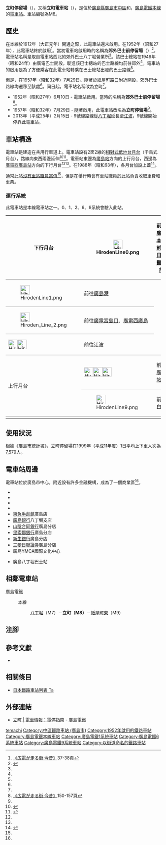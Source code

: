 {{Infobox station
|公司色 = #009944
|站名 = 立町
|圖片 = 
|圖片說明 = 
|日文原名 = 立町
|平假名 = たてまち
|羅馬拼音 = Tate-machi
|副站名 = 
|所在地 = {{JPN}}[[廣島縣|廣島縣]][[廣島市|廣島市]][[中區_(廣島市)|中區]]{{Translink|ja|基町}}·{{Translink|ja|紙屋町・八丁堀|紙屋町·八丁堀|八丁堀}}
|座標 = {{coord|34|23|39.59|N|132|27|41.45|E|type:railwaystation_region:JP-24|display=inline,title}}
|車站構造 = [[地面車站|地面車站]]
|月台配置 = 2面2線
|啟用年月日 = 1952年（昭和27年）6月10日
|廢站年月日 = 
|乘客人數 = 
|上下車人次 = 
|統計年度 = 
|轉車 = 
|全寬備註 = 
|adjacent = {{Adjacent stations|system=廣島電鐵|line=本線|left=八丁堀|right=紙屋町東|note-left=M7<br/>0.2km|note-mid={{Color|#00a85f|●}}M8<br/>距離[[廣島站|廣島]]1.8km|note-right=M9<br>0.3km}}
}}
'''立町停留場'''（{{jpn|j=立町停留場|hg=たてまちていりゅうじょう|rm=Tate-machi teiryūjō|f=y}}），又稱'''立町電車站'''（{{jpn|j=立町電停}}），是位於[[廣島縣|廣島縣]][[廣島市|廣島市]][[中區_(廣島市)|中區]]{{Translink|ja|基町}}和{{Translink|ja|紙屋町・八丁堀|紙屋町·八丁堀|八丁堀}}，[[廣島電鐵|廣島電鐵]][[廣島電鐵本線|本線]]的[[電車站|電車站]]。車站編號為M8。

== 歷史 ==
在本線於1912年（大正元年）開通之際，此電車站還未啟用。在1952年（昭和27年），此電車站終於啟用<ref name=osafune>[[#osafune|《広電が走る街 今昔》]]37-38頁</ref>。當初電車站啟用時的名稱為'''郊外巴士前停留場'''（{{jpn|j=郊外バス前停留場|hg=こうがいばすまえていりゅうじょう}}）<ref>{{cite book|author=[[今尾惠介|今尾惠介]]（監修） |title={{Translink|ja|日本鉄道旅行地図帳|日本鐵道旅行地圖帳}} - 全線・全駅・全廃線 |publisher=[[新潮社|新潮社]] |volume=11 中国四国 |year=2009 |isbn=978-4-10-790029-6 |page=37|language=ja}}</ref>。電車站名稱是取自電車站西北的{{Translink|ja|広電バス|廣電巴士}}郊外巴士八丁堀營業所<ref name=osafune/>。該巴士總站在1949年（昭和24年）由廣電巴士開設。駛進該巴士總站的巴士路線均前往郊外<ref name=osafune/>。電車站的啟用是為了方便乘客在此電車站轉乘在巴士總站出發的巴士路線<ref name=osafune/>。

但是，在1957年（昭和32年）7月29日。隨著於[[紙屋町路口|紙屋町路口]]附近開設{{Translink|ja|広島バスセンター|廣島巴士中心}}，郊外巴士路線均遷移至該處<ref name=osafune/>。同日起，電車站名稱改為立町<ref name=osafune/>。
* 1952年（昭和27年）6月10日 - 電車站啟用。當時的名稱為'''郊外巴士前停留場'''<ref name=osafune2>[[#osafune|《広電が走る街 今昔》]]150-157頁</ref>。
* 1957年（昭和32年）7月29日 - 隨著{{Translink|ja|広島バスセンター|廣島巴士中心}}啟用，此電車站改名為'''立町停留場'''<ref name=osafune2/>。
* 2013年（平成25年）2月15日 - 9號線路線從[[八丁堀停留場|八丁堀]]延長至[[江波停留場|江波]]，9號線開始停靠此電車站。

== 車站構造 ==
電車站是建造在共用行車道上。電車站設有2面2線的[[相對式月台|相對式低地台月台]]（千鳥式月台），路線向東西兩邊延伸<ref name=jijo>{{Cite book|author=川島令三 |title={{Translink|ja|全国鉄道事情大研究|全國鐵道事情大研究}} |year=2009 |publisher={{Translink|ja|草思社}} |isbn=978-4-7942-1711-0 |volume=中国篇 2 |page=103|language=ja}}</ref><ref name=line>{{Cite book|author=川島令三 |title=山陽・山陰ライン 全線・全駅・全配線 |year=2012 |publisher=[[講談社|講談社]] |series=【図説】 日本の鉄道 |isbn=978-4-06-295157-9 |volume=第7巻 広島エリア |pages=8・76頁|language=ja}}</ref>。電車站東邊為[[廣島站|廣島站]]方向的上行月台，西邊為[[廣電西廣島站|廣電西廣島站]]方向的下行月台<ref name=jijo/><ref name=line/>。在1988年（昭和63年），各月台加設上蓋<ref>{{Cite book|title=広島電鉄開業100年・創立70年史 |year=2012 |publisher=広島電鉄 |page=440|language=ja}}</ref>。

通常此站[[無人車站|沒有車站職員當值]]<ref name=line/>，但是在舉行{{Translink|ja|とうかさん|稻荷參}}時會有車站職員於此站負責收取車費和車票。

=== 運行系統 ===
{{See also|廣島電鐵#運行系統}}
此電車站是本線電車站之一。0、1、2、6、9系統會駛入此站。
{| style="border-collapse: collapse;"
|-
! rowspan="4" style="border-width: 2px 0; border-style: ridge; padding: 2px .5em;"|下行月台
| style="border-width: 2px 0; border-style: ridge; padding: 2px .5em;"|[[File:HirodenLine0.png|30px]]
| style="border-width: 2px 0; border-style: ridge; padding: 2px .5em;"|前往[[廣電本社前停留場|廣電本社前]]、[[日赤醫院前停留場|日赤醫院前]]
|-
| style="border-width: 2px 0; border-style: ridge; padding: 2px .5em;"|[[File:HirodenLine1.png|30px]]
| style="border-width: 2px 0; border-style: ridge; padding: 2px .5em;"|前往[[廣島港停留場|廣島港]]
|-
| style="border-width: 2px 0; border-style: ridge; padding: 2px .5em;"|[[File:Hiroden_Line_2.png|30px]]
| style="border-width: 2px 0; border-style: ridge; padding: 2px .5em;"|前往[[廣電宮島口站|廣電宮島口]]、[[廣電西廣島站|廣電西廣島]]
|-
| style="border-width: 2px 0; border-style: ridge; padding: 2px .5em;"|[[File:HirodenLine6.png|30px]][[File:HirodenLine9.png|30px]]
| style="border-width: 2px 0; border-style: ridge; padding: 2px .5em;"|前往[[江波停留場|江波]]
|-
! rowspan="2" style="border-width: 2px 0; border-style: ridge; padding: 2px .5em;"|上行月台
| style="border-width: 2px 0; border-style: ridge; padding: 2px .5em;"|[[File:HirodenLine1.png|30px]][[File:Hiroden_Line_2.png|30px]][[File:HirodenLine6.png|30px]]
| style="border-width: 2px 0; border-style: ridge; padding: 2px .5em;"|前往[[廣島站|廣島站]]
|-
| style="border-width: 2px 0; border-style: ridge; padding: 2px .5em;"|[[File:HirodenLine9.png|30px]]
| style="border-width: 2px 0; border-style: ridge; padding: 2px .5em;"|前往[[白島停留場|白島]]
|-
|}

== 使用狀況 ==
根據《廣島市統計書》，立町停留場在1999年（平成11年度）1日平均上下車人次為7,579人。

== 電車站周邊 ==
電車站位於廣島市中心，附近設有許多金融機構，成為了一個商業區<ref name=osafune/>。
* {{Translink|ja|広島本通商店街|廣島本通商店街}}
* {{Translink|ja|広島市中の棚商店街|廣島市中之棚商店街}}
* {{Translink|ja|袋町裏通り|袋町裏通}}
* {{Translink|ja|広島金座街商店街|廣島金座街商店街}}
* [[東急手創館|東急手創館]]廣島店
* [[廣島銀行|廣島銀行]]八丁堀支店
* [[山陰合同銀行|山陰合同銀行]]廣島分店
* [[里索那銀行|里索那銀行]]廣島分店
* [[新生銀行|新生銀行]]廣島分店
* [[三菱日聯證券|三菱日聯證券]]廣島分店
* 廣島YMCA國際文化中心
* {{Translink|ja|WILLER EXPRESS}} 廣島八丁堀巴士站

== 相鄰電車站 ==
; 廣島電鐵
: {{color|#00a85f|■}}本線
:: [[八丁堀停留場|八丁堀]]（M7）－'''立町（M8）'''－[[紙屋町停留場|紙屋町東]]（M9）
== 注腳 ==
{{Reflist}}
== 參考文獻 ==
* {{Cite book|author=長船友則 |title={{lang|ja|広電が走る街 今昔}} |year=2005 |publisher=[[JTB出版|JTB出版]] |series=JTB Can Books |isbn=4-533-05986-4|language=ja |ref=osafune}}
== 相關條目 ==
* [[日本鐵路車站列表_Ta|日本鐵路車站列表 Ta]]
== 外部連結 ==
* [http://www.hiroden.co.jp/train/route-guide/stop-guide/m-8.html 立町 | 電車情報：電停指南]{{ja icon}} - 廣島電鐵
{{廣島電鐵本線}}
{{DEFAULTSORT:Tate-machi}}
[[Category:日本鐵路車站_Ta|temachi]]
[[Category:中區鐵路車站_(廣島市)|Category:中區鐵路車站 (廣島市)]]
[[Category:1952年啟用的鐵路車站|Category:1952年啟用的鐵路車站]]
[[Category:廣島電鐵本線車站|Category:廣島電鐵本線車站]]
[[Category:廣島電鐵1系統車站|Category:廣島電鐵1系統車站]]
[[Category:廣島電鐵6系統車站|Category:廣島電鐵6系統車站]]
[[Category:廣島電鐵9系統車站|Category:廣島電鐵9系統車站]]
[[Category:以街道命名的鐵路車站|Category:以街道命名的鐵路車站]]
